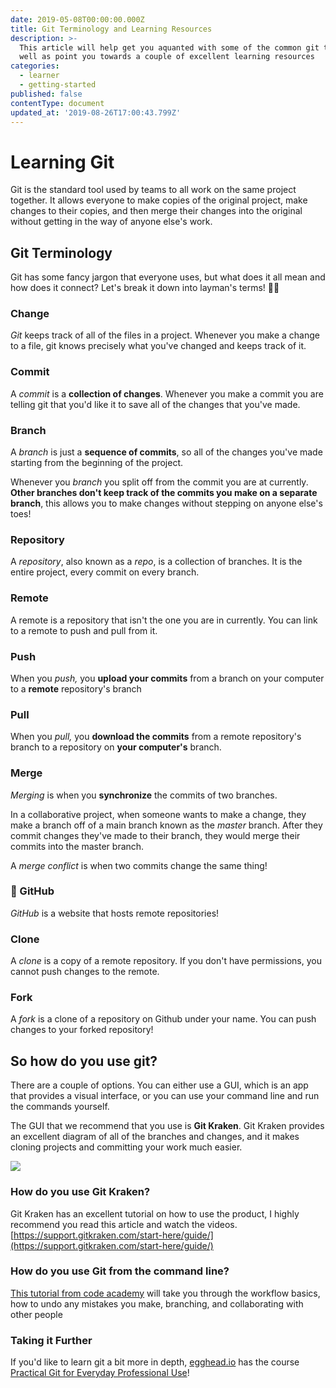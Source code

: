 ```yaml
---
date: 2019-05-08T00:00:00.000Z
title: Git Terminology and Learning Resources
description: >-
  This article will help get you aquanted with some of the common git terms as
  well as point you towards a couple of excellent learning resources
categories:
  - learner
  - getting-started
published: false
contentType: document
updated_at: '2019-08-26T17:00:43.799Z'
---
```


# Learning Git

Git is the standard tool used by teams to all work on the same project together. It allows everyone to make copies of the original project, make changes to their copies, and then merge their changes into the original without getting in the way of anyone else's work.

## Git Terminology

Git has some fancy jargon that everyone uses, but what does it all mean and how does it connect? Let's break it down into layman's terms! 👨‍🏫

### Change

*Git* keeps track of all of the files in a project. Whenever you make a change to a file, git knows precisely what you've changed and keeps track of it. 

### Commit

A *commit* is a **collection of changes**. Whenever you make a commit you are telling git that you'd like it to save all of the changes that you've made. 

### Branch

A *branch* is just a **sequence of commits**, so all of the changes you've made starting from the beginning of the project. 

Whenever you *branch* you split off from the commit you are at currently. **Other branches don't keep track of the commits you make on a separate branch**, this allows you to make changes without stepping on anyone else's toes! 

### Repository

A *repository*, also known as a *repo*, is a collection of branches. It is the entire project, every commit on every branch. 

### Remote

A remote is a repository that isn't the one you are in currently. You can link to a remote to push and pull from it. 

### Push

When you *push,* you **upload your commits** from a branch on your computer to a **remote** repository's branch


### Pull

When you *pull,* you **download the commits** from a remote repository's branch to a repository on **your computer's** branch. 


### Merge

*Merging* is when you **synchronize** the commits of two branches. 

In a collaborative project, when someone wants to make a change, they make a branch off of a main branch known as the *master* branch. After they commit changes they've made to their branch, they would merge their commits into the master branch.

A *merge conflict* is when two commits change the same thing! 

### 🐙 GitHub

*GitHub* is a website that hosts remote repositories! 

### Clone

A *clone* is a copy of a remote repository. If you don't have permissions, you cannot push changes to the remote. 


### Fork

A *fork* is a clone of a repository on Github under your name. You can push changes to your forked repository!

## So how do you use git?

There are a couple of options. You can either use a GUI, which is an app that provides a visual interface, or you can use your command line and run the commands yourself. 

The GUI that we recommend that you use is **Git Kraken**. Git Kraken provides an excellent diagram of all of the branches and changes, and it makes cloning projects and committing your work much easier. 

![](../../src/images/photos/git/gitkraken.png)

### How do you use Git Kraken?

Git Kraken has an excellent tutorial on how to use the product, I highly recommend you read this article and watch the videos. [https://support.gitkraken.com/start-here/guide/](https://support.gitkraken.com/start-here/guide/)

### How do you use Git from the command line?

[This tutorial from code academy](https://www.codecademy.com/learn/learn-git) will take you through the workflow basics, how to undo any mistakes you make, branching, and collaborating with other people

### Taking it Further

If you'd like to learn git a bit more in depth, [egghead.io](http://egghead.io) has the course [Practical Git for Everyday Professional Use](https://egghead.io/courses/practical-git-for-everyday-professional-use)!
